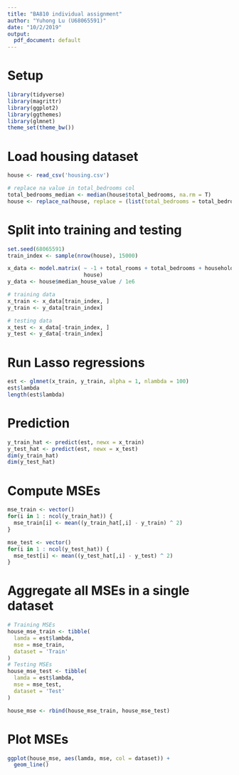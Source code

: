 ```yaml
---
title: "BA810 individual assignment"
author: "Yuhong Lu (U68065591)"
date: "10/2/2019"
output: 
  pdf_document: default
---
```


# Setup
```r
library(tidyverse)
library(magrittr)
library(ggplot2)
library(ggthemes)
library(glmnet)
theme_set(theme_bw())
```

# Load housing dataset
```r
house <- read_csv('housing.csv')

# replace na value in total_bedrooms col
total_bedrooms_median <- median(house$total_bedrooms, na.rm = T)
house <- replace_na(house, replace = (list(total_bedrooms = total_bedrooms_median)))
```

# Split into training and testing
```r
set.seed(68065591)
train_index <- sample(nrow(house), 15000)

x_data <- model.matrix( ~ -1 + total_rooms + total_bedrooms + households + housing_median_age + population + median_income + ocean_proximity, 
                        house)
y_data <- house$median_house_value / 1e6

# training data
x_train <- x_data[train_index, ]
y_train <- y_data[train_index]

# testing data
x_test <- x_data[-train_index, ]
y_test <- y_data[-train_index]
```

# Run Lasso regressions
```r
est <- glmnet(x_train, y_train, alpha = 1, nlambda = 100)
est$lambda
length(est$lambda)
```

# Prediction
```r
y_train_hat <- predict(est, newx = x_train)
y_test_hat <- predict(est, newx = x_test)
dim(y_train_hat)
dim(y_test_hat)
```

# Compute MSEs
```r
mse_train <- vector()
for(i in 1 : ncol(y_train_hat)) {
  mse_train[i] <- mean((y_train_hat[,i] - y_train) ^ 2)
}

mse_test <- vector()
for(i in 1 : ncol(y_test_hat)) {
  mse_test[i] <- mean((y_test_hat[,i] - y_test) ^ 2)
}
```

# Aggregate all MSEs in a single dataset
```r
# Training MSEs
house_mse_train <- tibble(
  lamda = est$lambda,
  mse = mse_train,
  dataset = 'Train'
)
# Testing MSEs
house_mse_test <- tibble(
  lamda = est$lambda,
  mse = mse_test,
  dataset = 'Test'
)

house_mse <- rbind(house_mse_train, house_mse_test)
```

# Plot MSEs
```r
ggplot(house_mse, aes(lamda, mse, col = dataset)) +
  geom_line()
```

